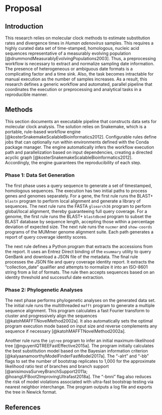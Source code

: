 # Proposal {.unnumbered}

## Introduction {.unnumbered}

This research relies on molecular clock methods to estimate substitution rates and divergence times in *Human adenovirus* samples. This requires a highly curated data set of time-stamped, homologous, nucleic acid sequences representative of a measurably evolving population [@drummondMeasurablyEvolvingPopulations2003]. Thus, a preprocessing workflow is necessary to extract and normalize sampling date information. The presence of heterogeneous or ambiguous date formats is a complicating factor and a time sink. Also, the task becomes intractable for manual execution as the number of samples increases. As a result, this research defines a generic workflow and automated, parallel pipeline that coordinates the execution or preprocessing and analytical tasks in a reproducible manner.

## Methods {.unnumbered}

This section documents an executable pipeline that constructs data sets for molecular clock analysis. The solution relies on Snakemake, which is a portable, rule-based workflow engine [@kosterSnakemakeScalableBioinformatics2012]. Configurable rules define jobs that can optionally run within environments defined with the Conda package manager. The engine automatically infers the workflow execution path and parallelization based on input dependencies, creating a directed acyclic graph [@kosterSnakemakeScalableBioinformatics2012]. Accordingly, the engine guarantees the reproducibility of each step.

### Phase 1: Data Set Generation {.unnumbered}

The first phase uses a query sequence to generate a set of timestamped, homologous sequences. The execution has two initial paths to process genes and genomes separately. For a gene, the first rule runs the BLAST+ `blastn` program to perform local alignment and generate a library of sequences. The next rule runs the FASTA `glsearch36` program to perform global/local alignment, thereby guaranteeing full query coverage. For a genome, the first rule runs the BLAST+ `blastdbcmd` program to subset the BLAST database by sequence length, accepting those within a percentage deviation of expected size. The next rule runs the `nucmer` and `show-coords` programs of the MUMmer genome alignment suite. Each path generates a report of query coverage identity scores.

The next rule defines a Python program that extracts the accessions from the report. It uses an Entrez Direct binding of the `esummary` utility to query GenBank and download a JSON file of the metadata. The final rule processes the JSON file and query coverage identity report. It extracts the "collection_date" qualifier and attempts to normalize it into an ISO-8601 string from a list of formats. The rule then accepts sequences based on an identity threshold and successful date extraction.

### Phase 2: Phylogenetic Analyses {.unnumbered}

The next phase performs phylogenetic analyses on the generated data set. The initial rule runs the multithreaded `mafft` program to generate a multiple sequence alignment. This program calculates a fast Fourier transform to cluster and progressively align the sequences [@katohMAFFTNovelMethod2002a]. It also automatically sets the optimal program execution mode based on input size and reverse complements any sequence if necessary [@katohMAFFTNovelMethod2002a].

Another rule runs the `iqtree` program to infer an initial maximum-likelihood tree [@nguyenIQTREEFastEffective2015a]. The program initially calculates the best substitution model based on the Bayesian information criterion [@kalyaanamoorthyModelFinderFastModel2017a]. The "-alrt" and "-bb" flags to set the number of bootstrap replicates to 1,000 for the approximate likelihood ratio test of branches and branch support [@anisimovaSurveyBranchSupport2011a; @hoangUFBoot2ImprovingUltrafast2018a]. The "-bnni" flag also reduces the risk of model violations associated with ultra-fast bootstrap testing via nearest neighbor interchange. The program outputs a log file and exports the tree in Newick format.



## References {.unnumbered}
